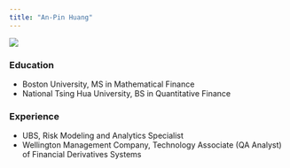 ```yaml
---
title: "An-Pin Huang"
---
```

![](suit up.jpeg)

  
### Education
* Boston University, MS in Mathematical Finance
* National Tsing Hua University, BS in Quantitative Finance

### Experience
* UBS, Risk Modeling and Analytics Specialist
* Wellington Management Company, Technology Associate (QA Analyst) of Financial Derivatives Systems

